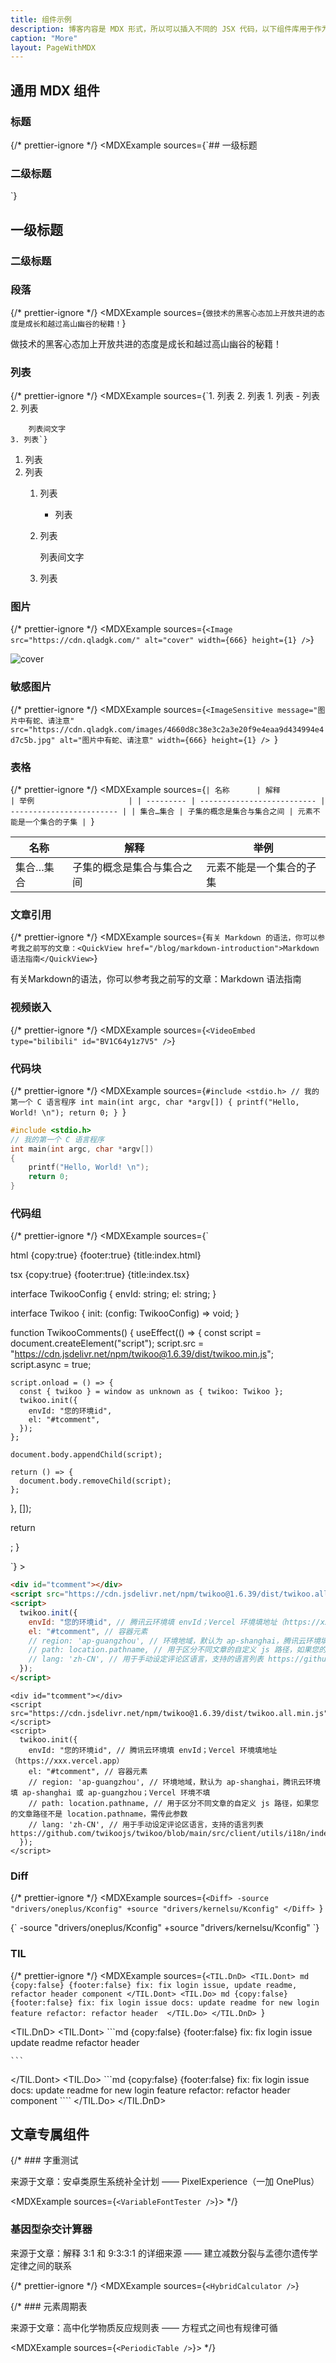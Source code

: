 ```yaml
---
title: 组件示例
description: 博客内容是 MDX 形式，所以可以插入不同的 JSX 代码，以下组件库用于作为我的备忘录，提供的代码并不保证其可用性
caption: "More"
layout: PageWithMDX
---
```



## 通用 MDX 组件

### 标题

{/* prettier-ignore */}
<MDXExample
  sources={`## 一级标题
  ### 二级标题
  `}
>
  ## 一级标题 
  ### 二级标题
</MDXExample>

### 段落

{/* prettier-ignore */}
<MDXExample
  sources={`做技术的黑客心态加上开放共进的态度是成长和越过高山幽谷的秘籍！`}
>
  做技术的黑客心态加上开放共进的态度是成长和越过高山幽谷的秘籍！
</MDXExample>

### 列表

{/* prettier-ignore */}
<MDXExample
  sources={`1. 列表
2. 列表
    1. 列表
        - 列表
    2. 列表
        
        列表间文字
    3. 列表`}
>
1. 列表
2. 列表
    1. 列表
        - 列表
    2. 列表
        
        列表间文字
    3. 列表
</MDXExample>

### 图片


{/* prettier-ignore */}
<MDXExample
  sources={`<Image
  src="https://cdn.qladgk.com/"
  alt="cover"
  width={666}
  height={1}
/>`}
>
  <Image
    src="https://cdn.qladgk.com/images/20250509235454284.png"
    alt="cover"
    width={666}
    height={1}
  />
</MDXExample>


### 敏感图片

{/* prettier-ignore */}
<MDXExample
  sources={`<ImageSensitive
  message="图片中有蛇、请注意"
  src="https://cdn.qladgk.com/images/4660d8c38e3c2a3e20f9e4eaa9d434994e4d7c5b.jpg"
  alt="图片中有蛇、请注意"
  width={666}
  height={1}
  />
  `}
>
  <ImageSensitive
  message="图片中有蛇、请注意"
  src="https://cdn.qladgk.com/images/4660d8c38e3c2a3e20f9e4eaa9d434994e4d7c5b.jpg"
  alt="图片中有蛇、请注意"
  width={666}
  height={1}
  />
</MDXExample>

### 表格

{/* prettier-ignore */}
<MDXExample
  sources={`| 名称      | 解释                       | 举例                     |
  | --------- | -------------------------- | ------------------------ |
  | 集合…集合 | 子集的概念是集合与集合之间 | 元素不能是一个集合的子集 |
`}
>
| 名称      | 解释                       | 举例                     |
| --------- | -------------------------- | ------------------------ |
| 集合…集合 | 子集的概念是集合与集合之间 | 元素不能是一个集合的子集 |
</MDXExample>

### 文章引用


{/* prettier-ignore */}
<MDXExample
  sources={`有关 Markdown 的语法，你可以参考我之前写的文章：<QuickView href="/blog/markdown-introduction">Markdown 语法指南</QuickView>`}
>
  有关Markdown的语法，你可以参考我之前写的文章：<QuickView href="/blog/markdown-introduction">Markdown 语法指南</QuickView>
</MDXExample>

### 视频嵌入


{/* prettier-ignore */}
<MDXExample
  sources={`<VideoEmbed type="bilibili" id="BV1C64y1z7V5" />`}
>
  <VideoEmbed type="bilibili" id="BV1C64y1z7V5" />
</MDXExample>

### 代码块

{/* prettier-ignore */}
<MDXExample
  sources={`#include <stdio.h>
  // 我的第一个 C 语言程序
  int main(int argc, char *argv[])
  {
      printf("Hello, World! \n");
      return 0;
  }
`}
>
  ```c
  #include <stdio.h>
  // 我的第一个 C 语言程序
  int main(int argc, char *argv[])
  {
      printf("Hello, World! \n");
      return 0;
  }
  ```
</MDXExample>

### 代码组


{/* prettier-ignore */}
<MDXExample
  sources={`<CodeGroup variant="file">

html {copy:true} {footer:true} {title:index.html}

<div id="tcomment"></div>
<script src="https://cdn.jsdelivr.net/npm/twikoo@1.6.39/dist/twikoo.all.min.js"></script>
<script>
  twikoo.init({
    envId: "您的环境id", // 腾讯云环境填 envId；Vercel 环境填地址（https://xxx.vercel.app）
    el: "#tcomment", // 容器元素
    // region: 'ap-guangzhou', // 环境地域，默认为 ap-shanghai，腾讯云环境填 ap-shanghai 或 ap-guangzhou；Vercel 环境不填
    // path: location.pathname, // 用于区分不同文章的自定义 js 路径，如果您的文章路径不是 location.pathname，需传此参数
    // lang: 'zh-CN', // 用于手动设定评论区语言，支持的语言列表 https://github.com/twikoojs/twikoo/blob/main/src/client/utils/i18n/index.js
  });
</script>

tsx {copy:true} {footer:true} {title:index.tsx}

interface TwikooConfig {
envId: string;
el: string;
}

interface Twikoo {
init: (config: TwikooConfig) => void;
}

function TwikooComments() {
useEffect(() => {
const script = document.createElement("script");
script.src =
"https://cdn.jsdelivr.net/npm/twikoo@1.6.39/dist/twikoo.min.js";
script.async = true;

    script.onload = () => {
      const { twikoo } = window as unknown as { twikoo: Twikoo };
      twikoo.init({
        envId: "您的环境id",
        el: "#tcomment",
      });
    };

    document.body.appendChild(script);

    return () => {
      document.body.removeChild(script);
    };

}, []);

return <div id="tcomment" />;
}


</CodeGroup>
`}
>
<CodeGroup variant="file">

```html {copy:true} {footer:true} {title:index.html}
<div id="tcomment"></div>
<script src="https://cdn.jsdelivr.net/npm/twikoo@1.6.39/dist/twikoo.all.min.js"></script>
<script>
  twikoo.init({
    envId: "您的环境id", // 腾讯云环境填 envId；Vercel 环境填地址（https://xxx.vercel.app）
    el: "#tcomment", // 容器元素
    // region: 'ap-guangzhou', // 环境地域，默认为 ap-shanghai，腾讯云环境填 ap-shanghai 或 ap-guangzhou；Vercel 环境不填
    // path: location.pathname, // 用于区分不同文章的自定义 js 路径，如果您的文章路径不是 location.pathname，需传此参数
    // lang: 'zh-CN', // 用于手动设定评论区语言，支持的语言列表 https://github.com/twikoojs/twikoo/blob/main/src/client/utils/i18n/index.js
  });
</script>
```

```tsx {copy:true} {footer:true} {title:index.tsx}
<div id="tcomment"></div>
<script src="https://cdn.jsdelivr.net/npm/twikoo@1.6.39/dist/twikoo.all.min.js"></script>
<script>
  twikoo.init({
    envId: "您的环境id", // 腾讯云环境填 envId；Vercel 环境填地址（https://xxx.vercel.app）
    el: "#tcomment", // 容器元素
    // region: 'ap-guangzhou', // 环境地域，默认为 ap-shanghai，腾讯云环境填 ap-shanghai 或 ap-guangzhou；Vercel 环境不填
    // path: location.pathname, // 用于区分不同文章的自定义 js 路径，如果您的文章路径不是 location.pathname，需传此参数
    // lang: 'zh-CN', // 用于手动设定评论区语言，支持的语言列表 https://github.com/twikoojs/twikoo/blob/main/src/client/utils/i18n/index.js
  });
</script>
```

</CodeGroup>

</MDXExample>

### Diff


{/* prettier-ignore */}
<MDXExample
  sources={`<Diff>
-source "drivers/oneplus/Kconfig"
+source "drivers/kernelsu/Kconfig"
</Diff>
`}
>
<Diff>
  {`
-source "drivers/oneplus/Kconfig"
+source "drivers/kernelsu/Kconfig"
`}

</Diff>
</MDXExample>

### TIL


{/* prettier-ignore */}
<MDXExample
  sources={`<TIL.DnD>
  <TIL.Dont>
    md {copy:false} {footer:false}
    fix: fix login issue, update readme, refactor header component
  </TIL.Dont>
  <TIL.Do>
    md {copy:false} {footer:false}
    fix: fix login issue
    docs: update readme for new login feature
    refactor: refactor header 
  </TIL.Do>
</TIL.DnD>
`}
>
<TIL.DnD>
  <TIL.Dont>
    ```md {copy:false} {footer:false}
    fix: fix login issue update readme refactor header

    ```

  </TIL.Dont>
  <TIL.Do>
    ```md {copy:false} {footer:false}
    fix: fix login issue
    docs: update readme for new login feature
    refactor: refactor header component
    ````
  </TIL.Do>
</TIL.DnD>
</MDXExample>

## 文章专属组件

{/* ### 字重测试

来源于文章：<QuickView href="/blog/pixelexperience-optimize">安卓类原生系统补全计划 —— PixelExperience（一加 OnePlus）</QuickView>


<MDXExample sources={`<VariableFontTester />`}>
  <VariableFontTester />
</MDXExample>
*/}

### 基因型杂交计算器

来源于文章：<QuickView href="/blog/link-genetic-and-meiosis">解释 3:1 和 9:3:3:1 的详细来源 —— 建立减数分裂与孟德尔遗传学定律之间的联系</QuickView>


{/* prettier-ignore */}
<MDXExample
  sources={`<HybridCalculator />`}
>
<HybridCalculator />
</MDXExample>

{/* ### 元素周期表

来源于文章：<QuickView href="/blog/chemical-reaction-rules">高中化学物质反应规则表 —— 方程式之间也有规律可循</QuickView>


<MDXExample sources={`<PeriodicTable />`}>
  <PeriodicTable />
</MDXExample>
*/}
